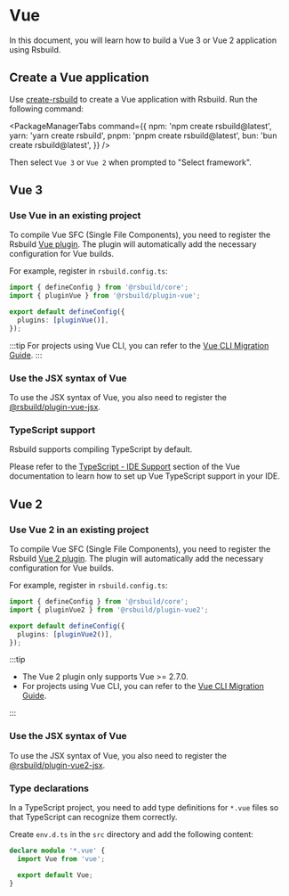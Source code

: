 # Vue

In this document, you will learn how to build a Vue 3 or Vue 2 application using Rsbuild.

## Create a Vue application

Use [create-rsbuild](/guide/start/quick-start#create-an-rsbuild-application) to create a Vue application with Rsbuild. Run the following command:


<PackageManagerTabs
  command={{
    npm: 'npm create rsbuild@latest',
    yarn: 'yarn create rsbuild',
    pnpm: 'pnpm create rsbuild@latest',
    bun: 'bun create rsbuild@latest',
  }}
/>

Then select `Vue 3` or `Vue 2` when prompted to "Select framework".

## Vue 3

### Use Vue in an existing project

To compile Vue SFC (Single File Components), you need to register the Rsbuild [Vue plugin](/plugins/list/plugin-vue). The plugin will automatically add the necessary configuration for Vue builds.

For example, register in `rsbuild.config.ts`:

```ts title="rsbuild.config.ts"
import { defineConfig } from '@rsbuild/core';
import { pluginVue } from '@rsbuild/plugin-vue';

export default defineConfig({
  plugins: [pluginVue()],
});
```

:::tip
For projects using Vue CLI, you can refer to the [Vue CLI Migration Guide](/guide/migration/vue-cli).
:::

### Use the JSX syntax of Vue

To use the JSX syntax of Vue, you also need to register the [@rsbuild/plugin-vue-jsx](https://github.com/rspack-contrib/rsbuild-plugin-vue-jsx).

### TypeScript support

Rsbuild supports compiling TypeScript by default.

Please refer to the [TypeScript - IDE Support](https://vuejs.org/guide/typescript/overview.html#ide-support) section of the Vue documentation to learn how to set up Vue TypeScript support in your IDE.

## Vue 2

### Use Vue 2 in an existing project

To compile Vue SFC (Single File Components), you need to register the Rsbuild [Vue 2 plugin](https://github.com/rspack-contrib/rsbuild-plugin-vue2). The plugin will automatically add the necessary configuration for Vue builds.

For example, register in `rsbuild.config.ts`:

```ts title="rsbuild.config.ts"
import { defineConfig } from '@rsbuild/core';
import { pluginVue2 } from '@rsbuild/plugin-vue2';

export default defineConfig({
  plugins: [pluginVue2()],
});
```

:::tip

- The Vue 2 plugin only supports Vue >= 2.7.0.
- For projects using Vue CLI, you can refer to the [Vue CLI Migration Guide](/guide/migration/vue-cli).

:::

### Use the JSX syntax of Vue

To use the JSX syntax of Vue, you also need to register the [@rsbuild/plugin-vue2-jsx](https://github.com/rspack-contrib/rsbuild-plugin-vue2-jsx).

### Type declarations

In a TypeScript project, you need to add type definitions for `*.vue` files so that TypeScript can recognize them correctly.

Create `env.d.ts` in the `src` directory and add the following content:

```ts title="src/env.d.ts"
declare module '*.vue' {
  import Vue from 'vue';

  export default Vue;
}
```
